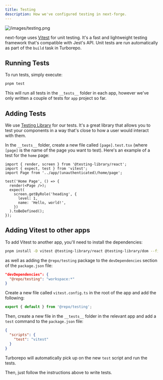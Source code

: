 ```yaml
---
title: Testing
description: How we've configured testing in next-forge.
---
```


![/images/testing.png](/images/testing.png)

next-forge uses [Vitest](https://vitest.dev/) for unit testing. It's a fast and lightweight testing framework that's compatible with Jest's API. Unit tests are run automatically as part of the `build` task in Turborepo.

## Running Tests

To run tests, simply execute:

```sh title="Terminal"
pnpm test
```

This will run all tests in the `__tests__` folder in each app, however we've only written a couple of tests for `app` project so far.

## Adding Tests

We use [Testing Library](https://testing-library.com/) for our tests. It's a great library that allows you to test your components in a way that's close to how a user would interact with them.

In the `__tests__` folder, create a new file called `[page].test.tsx` (where `[page]` is the name of the page you want to test). Here's an example of a test for the `home` page:

```tsx title="apps/app/__tests__/home.test.tsx"
import { render, screen } from '@testing-library/react';
import { expect, test } from 'vitest';
import Page from '../app/(unauthenticated)/home/page';

test('Home Page', () => {
  render(<Page />);
  expect(
    screen.getByRole('heading', {
      level: 1,
      name: 'Hello, world!',
    })
  ).toBeDefined();
});
```

## Adding Vitest to other apps

To add Vitest to another app, you'll need to install the dependencies:

```sh title="Terminal"
pnpm install -D vitest @testing-library/react @testing-library/dom --filter [app]
```

as well as adding the `@repo/testing` package to the `devDependencies` section of the `package.json` file:

```json title="apps/[app]/package.json {2}"
"devDependencies": {
  "@repo/testing": "workspace:*"
}
```

Create a new file called `vitest.config.ts` in the root of the app and add the following:

```ts title="apps/[app]/vitest.config.ts"
export { default } from '@repo/testing';
```

Then, create a new file in the `__tests__` folder in the relevant app and add a `test` command to the `package.json` file:

```json title="apps/[app]/package.json {3}"
{
  "scripts": {
    "test": "vitest"
  }
}
```

Turborepo will automatically pick up on the new `test` script and run the tests.

Then, just follow the instructions above to write tests.
